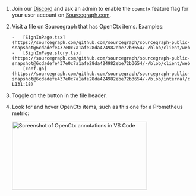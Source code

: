 
1.  Join our [Discord](/docs/community) and ask an admin to enable the `openctx` feature flag for your user account on [Sourcegraph.com](https://sourcegraph.com/search).
1.  Visit a file on Sourcegraph that has OpenCtx items. Examples:

        -   [SignInPage.tsx](https://sourcegraph.com/github.com/sourcegraph/sourcegraph-public-snapshot@6cdadefe437e0c7a1afe28da424982ebe72b3654/-/blob/client/web/src/auth/SignInPage.tsx)
        -   [SignInPage.story.tsx](https://sourcegraph.com/github.com/sourcegraph/sourcegraph-public-snapshot@6cdadefe437e0c7a1afe28da424982ebe72b3654/-/blob/client/web/src/auth/SignInPage.story.tsx)
        -   [conf.go](https://sourcegraph.com/github.com/sourcegraph/sourcegraph-public-snapshot@6cdadefe437e0c7a1afe28da424982ebe72b3654/-/blob/internal/conf/conf.go?L131:18)

1.  Toggle on the <Globe className="inline" size={18} /> button in the file header.
1.  Look for and hover OpenCtx items, such as this one for a Prometheus metric:

    <img src="https://storage.googleapis.com/sourcegraph-assets/openctx/screenshot-codesearch-grafana-v0.png" width="363" height="183" alt="Screenshot of OpenCtx annotations in VS Code" className="border border-border" />
